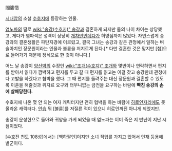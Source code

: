 閻婆惜

[[시내암]]의 소설 [[수호지]]에 등장하는 인물.

[[염노파]]의 딸로 [[wiki:"송강(수호지)" 송강]]과 결혼하게 되지만 둘의 나이 차이는 상당했고, 게다가 염파석은 성격이 상당히 [[개차반]]인데다가 허영심까지 많았다. 자연스럽게 송강과의 결혼생활은 파탄지경에 이르렀고, 결국 그녀는 송강과 같은 관청에서 일하는 벼슬아치인 장문원이라는 인물과 불륜을 저지르게 된다.[* 다만 결혼한 것은 맞지만 [첩]으로 들어가기 때문에 정식으로 한 것이 아니다.] 

어느 날 송강이 [[양산박]]의 수장인 [[wiki:"조개(수호지)" 조개]]와 몇번이나 연락하면서 편지를 받아서 읽다가 깜박하고 편지를 두고 갈 때 편지를 읽고는 이걸 갖고 송강한테 관청에다 고발을 하겠다고 협박을 했다. 그 때 편지를 돌려주는 대신 장문원과 결혼할 수 있도록 이혼을 해줄것과 위자료 요구와 터무니없는 금전을 요구하는 바람에 '''빡친 송강의 손에 살해당한다.''' 

수호지에 나온 몇 안 되는 여자 캐릭터지만 괜히 협박을 하는 바람에 [[히로인]]자리에도 못 올라온 캐릭터다. [[안습]] 뭐 [불륜]를 저질른 적이 있으니 히로인까진 아니게 되었지만.

송강이 운성현으로 돌아와 귀양을 가게 되었을 때 염노파는 이미 죽은 지 반년이 지난 시점이었다.

[수호전 천도 108성]에서는 [백하팔인]이지만 소녀 직업를 가지고 있어서 인재 등용에 발군이다.
